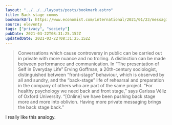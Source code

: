 ```yaml
---
layout: "../../../layouts/posts/bookmark.astro"
title: Back stage comms
bookmarkUrl: https://www.economist.com/international/2021/01/23/messaging-services-are-providing-a-more-private-internet
source: eleventy
tags: ["privacy", "society"]
pubDate: 2021-03-22T08:31:25.152Z
updatedDate: 2021-03-22T08:31:25.152Z
---
```


> Conversations which cause controversy in public can be carried out in private with more nuance and no trolling. A distinction can be made between performance and communication. In “The presentation of Self in Everyday Life” Erving Goffman, a 20th-century sociologist, distinguished between “front-stage” behaviour, which is observed by all and sundry, and the “back-stage” life of rehearsal and preparation in the company of others who are part of the same project. “For healthy psychology we need back and front stage,” says Carissa Véliz of Oxford University. “[Online] we have been pushing back stage more and more into oblivion. Having more private messaging brings the back stage back.”

I really like this analogy.
